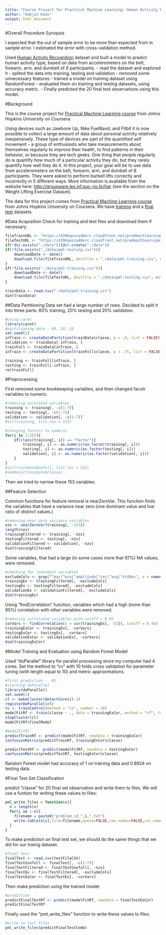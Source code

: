 ```yaml
---
title: "Course Project for Practical Machine Learning: Human Activity Recognition"
author: "Kabjin Kwon"
output: html_document
---
```


#Overall Procedure Synopsis

I expected that the out of sample error to be more than expected from in sample error.
I estimated the error with cross-validation method.

Used [Human Activity Recognition](http://groupware.les.inf.puc-rio.br/har) dataset and built a model to predict human activity type, based on data from accelerometers on the belt, forearm, arm, and dumbell of 6 participants.
- read the dataset and explored it
- splited the data into training, testing and validation
- removed some unnecessary features
- trained a model on training dataset using RandomForest
- evaluated them on training and testing datasets, using accuracy metric.
- Finally predicted the 20 final test observations using this model.

#Background

This is the course project for [Practical Machine Learning course](https://class.coursera.org/predmachlearn-015) from Johns Hopkins University on Coursera.

Using devices such as Jawbone Up, Nike FuelBand, and Fitbit it is now possible to collect a large amount of data about personal activity relatively inexpensively. These type of devices are part of the quantified self movement – a group of enthusiasts who take measurements about themselves regularly to improve their health, to find patterns in their behavior, or because they are tech geeks. One thing that people regularly do is quantify how much of a particular activity they do, but they rarely quantify how well they do it. In this project, your goal will be to use data from accelerometers on the belt, forearm, arm, and dumbell of 6 participants. They were asked to perform barbell lifts correctly and incorrectly in 5 different ways. More information is available from the website here: [http://groupware.les.inf.puc-rio.br/har](http://groupware.les.inf.puc-rio.br/har) (see the section on the Weight Lifting Exercise Dataset).

The data for this project comes from [Practical Machine Learning course](https://class.coursera.org/predmachlearn-015) from Johns Hopkins University on Coursera. 
We have [training](https://d396qusza40orc.cloudfront.net/predmachlearn/pml-training.csv) and a [final test](https://d396qusza40orc.cloudfront.net/predmachlearn/pml-testing.csv) datasets.

#Data Acquisition
Check for training and test files and download them if necessary

```r
fileTrainURL <- "https://d396qusza40orc.cloudfront.net/predmachlearn/pml-training.csv"
fileTestURL <- "https://d396qusza40orc.cloudfront.net/predmachlearn/pml-testing.csv"
if(!dir.exists("./data")){dir.create("./data")}
if(!file.exists("./data/pml-testing.csv")){
    downloadDate <- date()
    download.file(fileTrainURL, destfile = "./data/pml-training.csv", method = "curl")
}
if(!file.exists("./data/pml-training.csv")){
    downloadDate <- date()
    download.file(fileTestURL, destfile = "./data/pml-testing.csv", method = "curl")
}

trainData <- read.csv("./data/pml-training.csv")
dim(trainData)

```


##Data Partitioning
Data set had a large number of rows.
Decided to split it into three parts: 60% training, 20% testing and 20% validation. 

```r
#using caret
library(caret)
#partitioning data - 60, 20, 20
set.seed(1)
inTrain <- createDataPartition(trainData$classe, p = .8, list = FALSE)
validation <- trainData[-inTrain, ]
trainFull <- trainData[inTrain, ]
inTrain <- createDataPartition(trainFull$classe, p = .75, list = FALSE)

training <- trainFull[inTrain, ]
testing <- trainFull[-inTrain, ]
rm(trainFull)
```

#Preprocessing

First removed some bookkeeping variables, and then changed facotr variables to numeric.

```r
#removing unrelated variables
training <- training[, -c(1:7)]
testing <- testing[, -c(1:7)]
validation <- validation[, -c(1:7)]
#str(training, list.len = 153)

#changing factors to numeric
for(i in 1:152){
    if(class(training[, i]) == "factor"){
        training[, i] <- as.numeric(as.factor(training[, i]))
        testing[, i] <- as.numeric(as.factor(testing[, i]))
        validation[, i] <- as.numeric(as.factor(validation[, i]))
    }
}
#str(trainDataUsefull, list.len = 153)
#summary(trainData$classe)
```

Then we tried to narrow these 153 variables.

##Feature Selection

Common functions for feature removal is nearZeroVar. This function finds the variables that have a variance near zero (one dominant value and low ratio of distinct values.)

```r
#removing near zero variance variables
nzv <- nearZeroVar(training[, -153])
length(nzv)
trainingFiltered <- training[, -nzv]
testingFiltered <- testing[, -nzv]
validationFiltered <- validation[, -nzv]
dim(trainingFiltered)
```

Some variables, that had a large (in some cases more that 97%) NA values, were removed.

```r
#checking for redundant variables
excludeCols <- grep("^max|^min|^amplitude|^var|^avg|^stddev", x = names(trainingFiltered))
trainingEx <- trainingFiltered[, -excludeCols]
testingEx <- testingFiltered[, -excludeCols]
validationEx <- validationFiltered[, -excludeCols]
dim(trainingEx)
```

Using "findCorrelation" function, variables which had a high (more than 95%) correlation with other variables were removed.

```r
#removing correlated variables with cutoff = 0.95
corVars <- findCorrelation(x = cor(trainingEx[, -53]), cutoff = 0.95)
trainingExCor <- trainingEx[, -corVars]
testingExCor <- testingEx[, -corVars]
validationExCor <- validationEx[, -corVars]
dim(trainingExCor)
```


#Model Training and Evaluation using Random Forest Model

Used "doParallel" library for parallel processing since my computer had 4 cores.
Set the method to "cv" with 10 folds cross validation for parameter tuning (with length equal to 10) and metric approximations.

```r
#first prediction -  RF
#starting doParallel
library(doParallel)
set.seed(1)
cl <- makeCluster(detectCores()-1)
registerDoParallel(cl)
tc <- trainControl(method = "cv", number = 10)
modelFitRf <- train(classe ~ ., data = trainingExCor, method = "rf", trControl = tc, tuneLength = 10)
stopCluster(cl)
modelFitRf$finalModel

#modelFitRf
predictTrainRf <- predict(modelFitRf, newdata = trainingExCor)
confusionMatrix(predictTrainRf, trainingExCor$classe)

predictTestRf <- predict(modelFitRf, newdata = testingExCor)
confusionMatrix(predictTestRf, testingExCor$classe)     
```

Random Forest model had accuracy of 1 on training data and 0.9924 on testing data. 



#Final Test Set Classification

predict "classe" for 20 final set observation and write them to files. We will use a funtion for writing these values to files:

```r
pml_write_files = function(x){
  n = length(x)
  for(i in 1:n){
    filename = paste0("problem_id_",i,".txt")
    write.table(x[i],file=filename,quote=FALSE,row.names=FALSE,col.names=FALSE)
  }
}

```

To make prediction on final test set, we should do the same things that we did for our trainig dataset.

```r
#final test
finalTest <- read.csv(testFileCSV)
finalTestUsefull <- finalTest[, -c(1:7)]
finalTestFiltered <- finalTestUsefull[, -nzv]
finalTestEx <- finalTestFiltered[, -excludeCols]
finalTestExCor <- finalTestEx[, -corVars]
```

Then make prediction using the trained model:

```r
#prediction
predictFinalTestRf <- predict(modelFitRf, newdata = finalTestExCor)
predictFinalTestRf

```

Finally used the "pml_write_files" function to write these values to files:

```r
#write to text files
pml_write_files(predictFinalTestComb)
```
